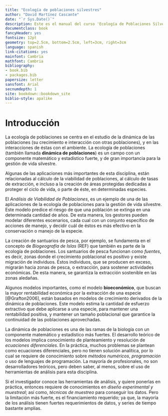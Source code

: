 ```yaml
--- 
title: "Ecología de poblaciones silvestres"
author: "David Martínez Cascante"
date: "`r Sys.Date()`"
description: Este es el manual del curso 'Ecología de Poblaciones Silvestres', de las Escuela de Ciencias Biológicas de la Universidad Nacional
documentclass: book
fancyHeader: yes
fontsize: 12pt
geometry: top=2.5cm, bottom=2.5cm, left=3cm, right=3cm
language: spanish
link-citations: yes
mainfont: Cambria
mathfont: Cambria
bibliography:
- book.bib
- packages.bib
papersize: letter
sansfont: Arial
secnumdepth: 1
site: bookdown::bookdown_site
biblio-style: apalike
---
```

# Introducción {#intro}


La ecología de poblaciones\index{E!ecología de poblaciones} se centra en el estudio de la dinámica de las poblaciones\index{D!dinámica de poblaciones} (su crecimiento e interacción con otras poblaciones), y en las interacciones de éstas con el ambiente. La ecología de poblaciones (también llamada **dinámica de poblaciones**) es un campo con un componente matemático y estadístico fuerte, y de gran importancia para la gestión de vida silvestre.

Algunas de las aplicaciones más importantes de esta disciplina, están relacionadas al cálculo de la viabilidad de poblaciones, al cálculo de tasas de extracción, e incluso a la creación de áreas protegidas dedicadas a proteger el ciclo de vida, o parte de éste, en determinadas especies.

El *Análisis de Viabilidad de Poblaciones*, es un ejemplo de una de las aplicaciones de la ecología de poblaciones para la gestión de vida silvestre. Este modelo predice el riesgo de que una población se extinga en una determinada cantidad de años. De esta manera, los gestores pueden modelar diferentes escenarios, cada cual con un conjunto específico de acciones de manejo, y decidir cuál de éstos es más efectivo en la conservación o manejo de la especie.

La creación de santuarios de pesca, por ejemplo, se fundamenta en el concepto de *Biogeografía de Islas* (REF) que también es parte de la ecología de poblaciones. Los santuarios de pesca funcionan como *fuentes*, es decir, zonas donde el crecimiento poblacional es positivo y existe migración de individuos. Éstos individuos, que se producen en exceso, migrarán hacia zonas de pesca, o extracción, para sostener actividades económicas. De esta manera, se garantiza la extracción sostenible en las zonas aledañas.

Algunos modelos importantes, como el modelo **bioeconómico**, que buscan la mayor rentabilidad económica por la extracción de una especie [@Grafton2006], están basados en modelos de crecimiento derivados de la dinámica de poblaciones. Este modelo estima la cantidad de esfuerzo extractivo que debe aplicarse a una especie, para mantener una rentabilidad positiva, y mantener un tamaño poblacional que garantice la continuidad de las poblaciones aprovechadas.

La dinámica de poblaciones es una de las ramas de la biología con un componente matemático y estadístico más fuertes. El desarrollo teórico de los modelos implica conocimiento de planteamiento y resolución de *ecuaciones diferenciales*. En la práctica, muchos problemas se plantean como ecuaciones diferenciales, pero no tienen solución analítica, por lo cual se requiere de conocimiento sobre *métodos numéricos*, *programación* o uso de lenguajes de programación. La mayoría de profesionales, no son desarrolladores teóricos, pero deben saber, al menos, sobre el uso de herramientas de análisis para esta disciplina.

Si el investigador conoce las herramientas de análisis, y quiere ponerlas en práctica, entonces requiere de conocimientos en *diseño experimental y muestreal*; así como, *técnicas de muestreo* para conseguir los datos. Pero la limitación más fuerte, es el financiamiento requerido; ya que, la mayoría de los análisis tienen fuertes requerimientos de datos, y series de tiempo bastante amplias.

